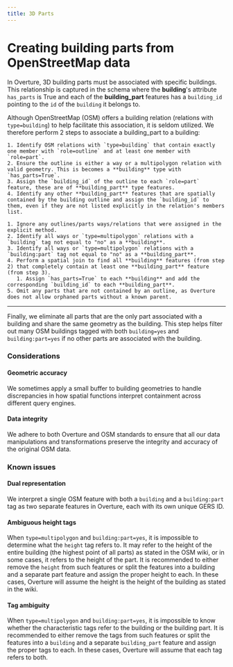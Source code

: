 ```yaml
---
title: 3D Parts
---
```



# Creating building parts from OpenStreetMap data

In Overture, 3D building parts must be associated with specific buildings. This relationship is captured in the schema where the **building**'s attribute `has_parts` is True and each of the **building_part** features has a `building_id` pointing to the `id` of the `building` it belongs to.

Although OpenStreetMap (OSM) offers a building relation (relations with `type=building`) to help facilitate this association, it is seldom utilized. We therefore perform 2 steps to associate a building_part to a building:

<Tabs>
    <TabItem value="1. Explicit assignment (relations)">

    1. Identify OSM relations with `type=building` that contain exactly one member with `role=outline` and at least one member with `role=part`.
    2. Ensure the outline is either a way or a multipolygon relation with valid geometry. This is becomes a **building** type with `has_parts=True`.
    3. Assign the `building_id` of the outline to each `role=part` feature, these are of **building_part** type features.
    4. Identify any other **building_part** features that are spatially contained by the building outline and assign the `building_id` to them, even if they are not listed explicitly in the relation's members list.
</TabItem>

<TabItem value="2. Implicit assignment (spatial containment)">

    1. Ignore any outlines/parts ways/relations that were assigned in the explicit method.
    2. Identify all ways or `type=multipolygon` relations with a `building` tag not equal to "no" as a **building**.
    3. Identify all ways or `type=multipolygon` relations with a `building:part` tag not equal to "no" as a **building_part**.
    4. Perform a spatial join to find all **building** features (from step 2) that completely contain at least one **building_part** feature (from step 3).
       1. Assign `has_parts=True` to each **building** and add the corresponding `building_id` to each **building_part**.
    5. Omit any parts that are not contained by an outline, as Overture does not allow orphaned parts without a known parent.
</TabItem>
</Tabs>

---

Finally, we eliminate all parts that are the only part associated with a building and share the same geometry as the building. This step helps filter out many OSM buildings tagged with both `building=yes` and `building:part=yes` if no other parts are associated with the building.

### Considerations

#### Geometric accuracy
We sometimes apply a small buffer to building geometries to handle discrepancies in how spatial functions interpret containment across different query engines.

#### Data integrity
We adhere to both Overture and OSM standards to ensure that all our data manipulations and transformations preserve the integrity and accuracy of the original OSM data.

### Known issues

#### Dual representation
We interpret a single OSM feature with both a `building` and a `building:part` tag as two separate features in Overture, each with its own unique GERS ID.

#### Ambiguous height tags
When `type=multipolygon` and `building:part=yes`, it is impossible to determine what the `height` tag refers to. It may refer to the height of the entire building (the highest point of all parts) as stated in the OSM wiki, or in some cases, it refers to the height of the part. It is recommended to either remove the `height` from such features or split the features into a building and a separate part feature and assign the proper height to each. In these cases, Overture will assume the height is the height of the building as stated in the wiki.

#### Tag ambiguity
When `type=multipolygon` and `building:part=yes`, it is impossible to know whether the characteristic tags refer to the building or the building part. It is recommended to either remove the tags from such features or split the features into a `building` and a separate `building_part` feature and assign the proper tags to each. In these cases, Overture will assume that each tag refers to both.
